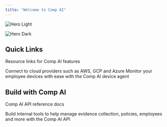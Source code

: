 ```yaml
---
title: "Welcome to Comp AI"
---
```


<img
  className="block dark:hidden"
  src="/images/hero-light.png"
  alt="Hero Light"
/>

<img
  className="hidden dark:block"
  src="/images/hero-dark.png"
  alt="Hero Dark"
/>

## Quick Links

Resource links for Comp AI features

<CardGroup cols={2}>
  <Card title="Integrations" href="https://trycomp.ai/docs/integrations">
    Connect to cloud providers such as AWS, GCP and Azure
  </Card>
  <Card title="Comp AI Device Agent" href="https://trycomp.ai/docs/device-agent">
    Monitor your employee devices with ease with the Comp AI device agent
  </Card>
</CardGroup>

## Build with Comp AI

Comp AI API reference docs

<CardGroup cols={2}>
  <Card title="API Reference" icon="code" href="https://trycomp.ai/docs/api-reference/organization/get-organization-information">
    Build internal tools to help manage evidence collection, policies, employees and more with the Comp AI API
  </Card>
</CardGroup>